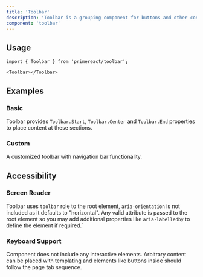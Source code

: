 ```yaml
---
title: 'Toolbar'
description: 'Toolbar is a grouping component for buttons and other content.'
component: 'toolbar'
---
```


## Usage

```tsx
import { Toolbar } from 'primereact/toolbar';
```

```tsx
<Toolbar></Toolbar>
```

## Examples

### Basic

Toolbar provides `Toolbar.Start`, `Toolbar.Center` and `Toolbar.End` properties to place content at these sections.

<DocComponentViewer name="toolbar:basic-demo" />

### Custom

A customized toolbar with navigation bar functionality.

<DocComponentViewer name="toolbar:custom-demo" />

## Accessibility

### Screen Reader

Toolbar uses `toolbar` role to the root element, `aria-orientation` is not included as it defaults to "horizontal". Any valid attribute is passed to the root element so you may add additional properties like `aria-labelledby` to define the element if required.`

### Keyboard Support

Component does not include any interactive elements. Arbitrary content can be placed with templating and elements like buttons inside should follow the page tab sequence.
